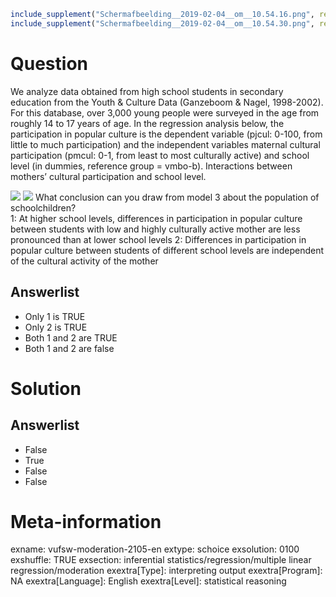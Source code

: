 ```r
include_supplement("Schermafbeelding__2019-02-04__om__10.54.16.png", recursive = TRUE)
include_supplement("Schermafbeelding__2019-02-04__om__10.54.30.png", recursive = TRUE)
```

Question
========
We analyze data obtained from high school students in secondary education from the Youth & Culture Data (Ganzeboom & Nagel, 1998-2002). For this database, over 3,000 young people were surveyed in the age from roughly 14 to 17 years of age. In the regression analysis below, the participation in popular culture is the dependent variable (pjcul: 0-100, from little to much participation) and the independent variables maternal cultural participation (pmcul: 0-1, from least to most culturally active) and school level (in dummies, reference group = vmbo-b). Interactions between mothers' cultural participation and school level.  
  
![](Schermafbeelding__2019-02-04__om__10.54.16.png)
![](Schermafbeelding__2019-02-04__om__10.54.30.png)
What conclusion can you draw from model 3 about the population of schoolchildren?  
1: At higher school levels, differences in participation in popular culture between students with low and highly culturally active mother are less pronounced than at lower school levels 2: Differences in participation in popular culture between students of different school levels are independent of the cultural activity of the mother

Answerlist
----------
* Only 1 is TRUE
* Only 2 is TRUE
* Both 1 and 2 are TRUE
* Both 1 and 2 are false

Solution
========

Answerlist
----------
* False
* True
* False
* False

Meta-information
================
exname: vufsw-moderation-2105-en
extype: schoice
exsolution: 0100
exshuffle: TRUE
exsection: inferential statistics/regression/multiple linear regression/moderation
exextra[Type]: interpreting output
exextra[Program]: NA
exextra[Language]: English
exextra[Level]: statistical reasoning

